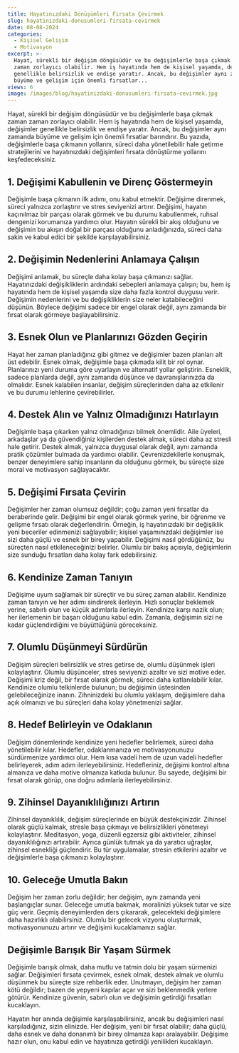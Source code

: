 ```yaml
---
title: Hayatınızdaki Dönüşümleri Fırsata Çevirmek
slug: hayatinizdaki-donusumleri-firsata-cevirmek
date: 08-08-2024
categories:
  - Kişisel Gelişim
  - Motivasyon
excerpt: >-
  Hayat, sürekli bir değişim döngüsüdür ve bu değişimlerle başa çıkmak zaman
  zaman zorlayıcı olabilir. Hem iş hayatında hem de kişisel yaşamda, değişimler
  genellikle belirsizlik ve endişe yaratır. Ancak, bu değişimler aynı zamanda
  büyüme ve gelişim için önemli fırsatlar...
views: 6
image: /images/blog/hayatinizdaki-donusumleri-firsata-cevirmek.jpg
---
```


Hayat, sürekli bir değişim döngüsüdür ve bu değişimlerle başa çıkmak zaman zaman zorlayıcı olabilir. Hem iş hayatında hem de kişisel yaşamda, değişimler genellikle belirsizlik ve endişe yaratır. Ancak, bu değişimler aynı zamanda büyüme ve gelişim için önemli fırsatlar barındırır. Bu yazıda, değişimlerle başa çıkmanın yollarını, süreci daha yönetilebilir hale getirme stratejilerini ve hayatınızdaki değişimleri fırsata dönüştürme yollarını keşfedeceksiniz.

## 1. Değişimi Kabullenin ve Direnç Göstermeyin

Değişimle başa çıkmanın ilk adımı, onu kabul etmektir. Değişime direnmek, süreci yalnızca zorlaştırır ve stres seviyenizi artırır. Değişimi, hayatın kaçınılmaz bir parçası olarak görmek ve bu durumu kabullenmek, ruhsal dengenizi korumanıza yardımcı olur. Hayatın sürekli bir akış olduğunu ve değişimin bu akışın doğal bir parçası olduğunu anladığınızda, süreci daha sakin ve kabul edici bir şekilde karşılayabilirsiniz.

## 2. Değişimin Nedenlerini Anlamaya Çalışın

Değişimi anlamak, bu süreçle daha kolay başa çıkmanızı sağlar. Hayatınızdaki değişikliklerin ardındaki sebepleri anlamaya çalışın; bu, hem iş hayatında hem de kişisel yaşamda size daha fazla kontrol duygusu verir. Değişimin nedenlerini ve bu değişikliklerin size neler katabileceğini düşünün. Böylece değişimi sadece bir engel olarak değil, aynı zamanda bir fırsat olarak görmeye başlayabilirsiniz.

## 3. Esnek Olun ve Planlarınızı Gözden Geçirin

Hayat her zaman planladığınız gibi gitmez ve değişimler bazen planları alt üst edebilir. Esnek olmak, değişimle başa çıkmada kilit bir rol oynar. Planlarınızı yeni duruma göre uyarlayın ve alternatif yollar geliştirin. Esneklik, sadece planlarda değil, aynı zamanda düşünce ve davranışlarınızda da olmalıdır. Esnek kalabilen insanlar, değişim süreçlerinden daha az etkilenir ve bu durumu lehlerine çevirebilirler.

## 4. Destek Alın ve Yalnız Olmadığınızı Hatırlayın

Değişimle başa çıkarken yalnız olmadığınızı bilmek önemlidir. Aile üyeleri, arkadaşlar ya da güvendiğiniz kişilerden destek almak, süreci daha az stresli hale getirir. Destek almak, yalnızca duygusal olarak değil, aynı zamanda pratik çözümler bulmada da yardımcı olabilir. Çevrenizdekilerle konuşmak, benzer deneyimlere sahip insanların da olduğunu görmek, bu süreçte size moral ve motivasyon sağlayacaktır.

## 5. Değişimi Fırsata Çevirin

Değişimler her zaman olumsuz değildir; çoğu zaman yeni fırsatlar da beraberinde gelir. Değişimi bir engel olarak görmek yerine, bir öğrenme ve gelişme fırsatı olarak değerlendirin. Örneğin, iş hayatınızdaki bir değişiklik yeni beceriler edinmenizi sağlayabilir; kişisel yaşamınızdaki değişimler ise sizi daha güçlü ve esnek bir birey yapabilir. Değişimi nasıl gördüğünüz, bu süreçten nasıl etkileneceğinizi belirler. Olumlu bir bakış açısıyla, değişimlerin size sunduğu fırsatları daha kolay fark edebilirsiniz.

## 6. Kendinize Zaman Tanıyın

Değişime uyum sağlamak bir süreçtir ve bu süreç zaman alabilir. Kendinize zaman tanıyın ve her adımı sindirerek ilerleyin. Hızlı sonuçlar beklemek yerine, sabırlı olun ve küçük adımlarla ilerleyin. Kendinize karşı nazik olun; her ilerlemenin bir başarı olduğunu kabul edin. Zamanla, değişimin sizi ne kadar güçlendirdiğini ve büyüttüğünü göreceksiniz.

## 7. Olumlu Düşünmeyi Sürdürün

Değişim süreçleri belirsizlik ve stres getirse de, olumlu düşünmek işleri kolaylaştırır. Olumlu düşünceler, stres seviyenizi azaltır ve sizi motive eder. Değişimi kriz değil, bir fırsat olarak görmek, süreci daha katlanılabilir kılar. Kendinize olumlu telkinlerde bulunun; bu değişimin üstesinden gelebileceğinize inanın. Zihninizdeki bu olumlu yaklaşım, değişimlere daha açık olmanızı ve bu süreçleri daha kolay yönetmenizi sağlar.

## 8. Hedef Belirleyin ve Odaklanın

Değişim dönemlerinde kendinize yeni hedefler belirlemek, süreci daha yönetilebilir kılar. Hedefler, odaklanmanıza ve motivasyonunuzu sürdürmenize yardımcı olur. Hem kısa vadeli hem de uzun vadeli hedefler belirleyerek, adım adım ilerleyebilirsiniz. Hedefleriniz, değişimi kontrol altına almanıza ve daha motive olmanıza katkıda bulunur. Bu sayede, değişimi bir fırsat olarak görüp, ona doğru adımlarla ilerleyebilirsiniz.

## 9. Zihinsel Dayanıklılığınızı Artırın

Zihinsel dayanıklılık, değişim süreçlerinde en büyük destekçinizdir. Zihinsel olarak güçlü kalmak, stresle başa çıkmayı ve belirsizlikleri yönetmeyi kolaylaştırır. Meditasyon, yoga, düzenli egzersiz gibi aktiviteler, zihinsel dayanıklılığınızı artırabilir. Ayrıca günlük tutmak ya da yaratıcı uğraşlar, zihinsel esnekliği güçlendirir. Bu tür uygulamalar, stresin etkilerini azaltır ve değişimlerle başa çıkmanızı kolaylaştırır.

## 10. Geleceğe Umutla Bakın

Değişim her zaman zorlu değildir; her değişim, aynı zamanda yeni başlangıçlar sunar. Geleceğe umutla bakmak, moralinizi yüksek tutar ve size güç verir. Geçmiş deneyimlerden ders çıkararak, gelecekteki değişimlere daha hazırlıklı olabilirsiniz. Olumlu bir gelecek vizyonu oluşturmak, motivasyonunuzu artırır ve değişimi kucaklamanızı sağlar.

## Değişimle Barışık Bir Yaşam Sürmek

Değişimle barışık olmak, daha mutlu ve tatmin dolu bir yaşam sürmenizi sağlar. Değişimleri fırsata çevirmek, esnek olmak, destek almak ve olumlu düşünmek bu süreçte size rehberlik eder. Unutmayın, değişim her zaman kötü değildir; bazen de yepyeni kapılar açar ve sizi beklenmedik yerlere götürür. Kendinize güvenin, sabırlı olun ve değişimin getirdiği fırsatları kucaklayın.

Hayatın her anında değişimle karşılaşabilirsiniz, ancak bu değişimleri nasıl karşıladığınız, sizin elinizde. Her değişim, yeni bir fırsat olabilir; daha güçlü, daha esnek ve daha donanımlı bir birey olmanıza kapı aralayabilir. Değişime hazır olun, onu kabul edin ve hayatınıza getirdiği yenilikleri kucaklayın.
